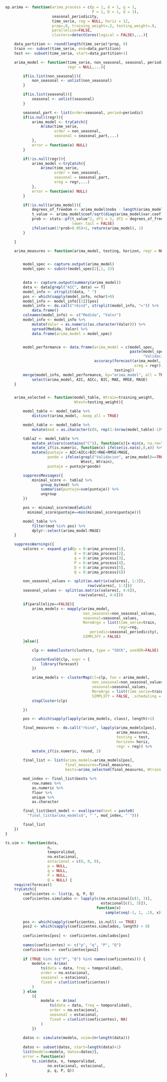 \subsection{Función de sobreparametrización}

```r
op.arima <- function(arima_process = c(p = 1, d = 1, q = 1,
                                       P = 1, D = 1, Q = 1),
                     seasonal_periodicity,
                     time_serie, reg = NULL, horiz = 12,
                     prop=.8, training_weight=.2, testing_weight=.8,
                     parallelize=FALSE,
                     clusters=detectCores(logical = FALSE),...){

    data_partition <- round(length(time_serie)*prop, 0)
    train <<- subset(time_serie, end=data_partition)
    test <<- subset(time_serie, start=data_partition+1)

    arima_model <- function(time_serie, non_seasonal, seasonal, periodic, 
                            regr = NULL,...){

        if(is.list(non_seasonal)){
            non_seasonal <- unlist(non_seasonal)
        }

        if(is.list(seasonal)){
            seasonal <- unlist(seasonal)
        }

        seasonal_part <- list(order=seasonal, period=periodic)
        if(is.null(regr)){
            arima_model <- tryCatch({
                Arima(time_serie,
                      order = non_seasonal,
                      seasonal = seasonal_part,...)
            },
            error = function(e) NULL)
        }

        if(!is.null(regr)){
            arima_model <-tryCatch({
                Arima(time_serie,
                      order = non_seasonal,
                      seasonal = seasonal_part,
                      xreg = regr,...)
            },
            error = function(e) NULL)
        }

        if(!is.null(arima_model)){
            degrees_of_freedom <- arima_model$nobs - length(arima_model$coef)
            t_value <- arima_model$coef/sqrt(diag(arima_model$var.coef))
            prob <- stats::pf(t_value^2, df1 = 1, df2 = degrees_of_freedom, 
                              lower.tail = FALSE)
            ifelse(sum(1*prob>0.05)<1, return(arima_model), 1)
        }

    }

    arima_measures <- function(arima_model, testing, horizon, regr = NULL){


        model_spec <- capture.output(arima_model)
        model_spec <- substr(model_spec[2],1, 23)

     
        data <- capture.output(summary(arima_model))
        data <- data[grepl("AIC", data) == T]
        model_info <- strsplit(data, " ")
        pos <- which(sapply(model_info, nchar)>0)
        model_info <- model_info[[1]][pos]
        model_info <- do.call("rbind", strsplit(model_info, "=")) %>%
            data.frame()
        colnames(model_info) <- c("Medida", "Valor")
        model_info <- model_info %>%
            mutate(Valor = as.numeric(as.character(Valor))) %>%
            spread(Medida, Valor) %>%
            data.frame(arima_model = model_spec)


        model_performance <- data.frame(arima_model = c(model_spec, 
                                                        paste(model_spec,
                                                              "Validacion")),
                                        accuracy(forecast(arima_model, horizon, 
                                                          xreg = regr),
                                                 testing))
        merge(model_info, model_performance, by="arima_model", all = TRUE) %>%
            select(arima_model, AIC, AICc, BIC, MAE, RMSE, MASE)
    }


    arima_selected <- function(model_table, Wtrain=training_weight, 
                               Wtest=testing_weight){

        model_table <- model_table %>%
            distinct(arima_model, .keep_all = TRUE)

        model_table <- model_table %>%
            mutate(mod = as.character(c(0, rep(1:(nrow(model_table)-1)%/%2))))

        tabla2 <- model_table %>%
            mutate_at(vars(contains("C")), function(x){x-min(x, na.rm=TRUE)}) %>%
            mutate_if(is.numeric, function(x) ifelse(is.na(x),0,x)) %>%
            mutate(puntaje = AIC+AICc+BIC+MAE+RMSE+MASE,
                   ponde = ifelse(grepl("Validacion", arima_model)==TRUE,
                                  Wtest, Wtrain),
                   puntaje = puntaje*ponde)

        suppressMessages({
            minimal_score <- tabla2 %>%
                group_by(mod) %>%
                summarise(puntaje=sum(puntaje)) %>%
                ungroup
        })

        pos <- minimal_score$mod[which(
          minimal_score$puntaje==min(minimal_score$puntaje))]

        model_table %>%
            filter(mod %in% pos) %>%
            dplyr::select(arima_model:MASE)
    }

    suppressWarnings({
        valores <- expand.grid(p = 0:arima_process[1], 
                               d = 0:arima_process[2], 
                               q = 0:arima_process[3],
                               P = 0:arima_process[4], 
                               D = 0:arima_process[5], 
                               Q = 0:arima_process[6])

        non_seasonal_values <- split(as.matrix(valores[, 1:3]),
                                     row(valores[, 1:3]))
        seasonal_values <- split(as.matrix(valores[, 4:6]),
                                 row(valores[, 4:6]))

        if(parallelize==FALSE){
            arima_models <- mapply(arima_model,
                                   non_seasonal=non_seasonal_values,
                                   seasonal=seasonal_values,
                                   MoreArgs = list(time_serie=train, 
                                                   regr=reg, 
                                      periodic=seasonal_periodicity),
                                   SIMPLIFY = FALSE)
        }else({

            clp <- makeCluster(clusters, type = "SOCK", useXDR=FALSE)

            clusterEvalQ(clp, expr = {
                library(forecast)
            })

            arima_models <- clusterMap(cl=clp, fun = arima_model,
                                       non_seasonal=non_seasonal_values,
                                       seasonal=seasonal_values,
                                       MoreArgs = list(time_serie=train, regr=reg, periodic=seasonal_periodicity),
                                       SIMPLIFY = FALSE, .scheduling = "dynamic")
            stopCluster(clp)

        })

        pos <- which(sapply(lapply(arima_models, class), length)>1)

        final_measures <- do.call("rbind", lapply(arima_models[pos],
                                                  arima_measures,
                                                  testing = test,
                                                  horizon= horiz,
                                                  regr = reg)) %>%
            mutate_if(is.numeric, round, 2)
        
        final_list <- list(arima_models=arima_models[pos],
                           final_measures=final_measures,
                           bests=arima_selected(final_measures, Wtrain = training_weight, Wtest = testing_weight))

        mod_index <- final_list$bests %>%
            row.names %>%
            as.numeric %>%
            floor %>%
            unique %>%
            as.character

        final_list$best_model <- eval(parse(text = paste0(
          "final_list$arima_models$", "`", mod_index, "`")))

        final_list
    })
}
```

\subsection{Función de simulación de series cronológicas}

```r
ts.sim <- function(data,
                   n,
                   temporalidad,
                   no.estacional,
                   estacional = c(0, 0, 0),
                   p = NULL,
                   q = NULL,
                   P = NULL,
                   Q = NULL) {
    require(forecast)
    tryCatch({
        coeficientes <- list(p, q, P, Q)
        coeficientes.simulados <- lapply(c(no.estacional[c(1, 3)],
                                           estacional[c(1, 3)]),
                                         function(x)
                                             sample(seq(-1, 1, .1), x))
        
        pos <- which(sapply(coeficientes, is.null) == TRUE)
        pos2 <- which(sapply(coeficientes.simulados, length) > 0)
        
        coeficientes[pos] <- coeficientes.simulados[pos]
        
        names(coeficientes) <- c("p", "q", "P", "Q")
        coeficientes <- coeficientes[pos2]
        
        if (TRUE %in% (c("P", "Q") %in% names(coeficientes))) {
            modelo <- Arima(
                ts(data = data, freq = temporalidad),
                order = no.estacional,
                seasonal = estacional,
                fixed = c(unlist(coeficientes))
            )
        } else
            ({
                modelo <- Arima(
                    ts(data = data, freq = temporalidad),
                    order = no.estacional,
                    seasonal = estacional,
                    fixed = c(unlist(coeficientes), NA)
                )
            })
        
        datos <- simulate(modelo, nsim=(n+length(data)))
        
        datos <- subset(datos, start=length(data)+1)
        list(modelo=modelo, datos=datos)},
        error = function(e)
            ts.sim(data, n, temporalidad,
                   no.estacional, estacional,
                   p, q, P, Q))
}
```

